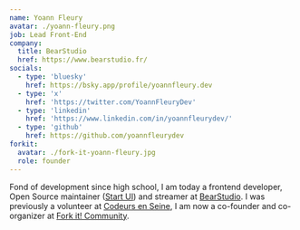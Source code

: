 ```yaml
---
name: Yoann Fleury
avatar: ./yoann-fleury.png
job: Lead Front-End
company:
  title: BearStudio
  href: https://www.bearstudio.fr/
socials:
  - type: 'bluesky'
    href: https://bsky.app/profile/yoannfleury.dev
  - type: 'x'
    href: 'https://twitter.com/YoannFleuryDev'
  - type: 'linkedin'
    href: 'https://www.linkedin.com/in/yoannfleurydev/'
  - type: 'github'
    href: https://github.com/yoannfleurydev
forkit:
  avatar: ./fork-it-yoann-fleury.jpg
  role: founder
---
```


Fond of development since high school, I am today a frontend developer, Open
Source maintainer ([Start UI](https://start-ui.com/)) and streamer at
[BearStudio](https://www.bearstudio.fr/). I was previously a volunteer at
[Codeurs en Seine](https://www.codeursenseine.com/2024), I am now a co-founder
and co-organizer at [Fork it! Community](https://www.forkit.community/).

